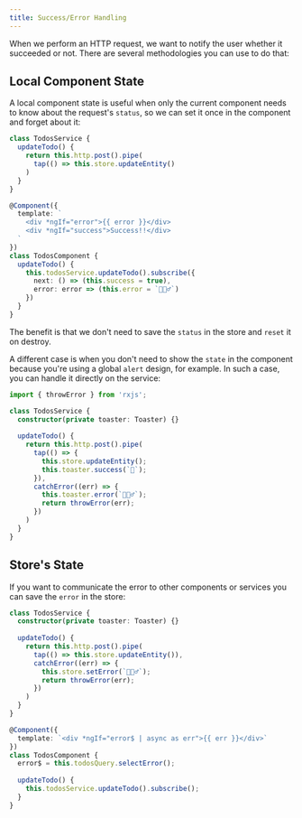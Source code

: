 ```yaml
---
title: Success/Error Handling
---
```


When we perform an HTTP request, we want to notify the user whether it succeeded or not. There are several methodologies you can use to do that:

## Local Component State

A local component state is useful when only the current component needs to know about the request's `status`, so we can set it once in the component and forget about it:

```ts title="todos.service.ts"
class TodosService {
  updateTodo() {
    return this.http.post().pipe(
      tap(() => this.store.updateEntity()
    )
  }
}
```

```ts title="todos.component.ts"
@Component({
  template: `
    <div *ngIf="error">{{ error }}</div>
    <div *ngIf="success">Success!!</div>
  `
})
class TodosComponent {
  updateTodo() {
    this.todosService.updateTodo().subscribe({
      next: () => (this.success = true),
      error: error => (this.error = `🤷🏻‍♂️`)
    })
  }
}
```

The benefit is that we don't need to save the `status` in the store and `reset` it on destroy.

A different case is when you don't need to show the `state` in the component because you're using a global `alert` design, for example. In such a case, you can handle it directly on the service:
```ts title="todos.service.ts"
import { throwError } from 'rxjs';

class TodosService {
  constructor(private toaster: Toaster) {}
  
  updateTodo() {
    return this.http.post().pipe(
      tap(() => {
        this.store.updateEntity();
        this.toaster.success(`🦄`);
      }),
      catchError((err) => {
        this.toaster.error(`🤷🏻‍♂️`);
        return throwError(err);  
      })
    )
  }
}
```

## Store's State
If you want to communicate the error to other components or services you can save the `error` in the store:
```ts title="todos.service.ts"
class TodosService {
  constructor(private toaster: Toaster) {}
  
  updateTodo() {
    return this.http.post().pipe(
      tap(() => this.store.updateEntity()),
      catchError((err) => {
        this.store.setError(`🤷🏻‍♂️`);
        return throwError(err); 
      })
    )
  }
}
```

```ts title="todos.component.ts"
@Component({
  template: `<div *ngIf="error$ | async as err">{{ err }}</div>`
})
class TodosComponent {
  error$ = this.todosQuery.selectError();
  
  updateTodo() {
    this.todosService.updateTodo().subscribe();
  }
}
```


